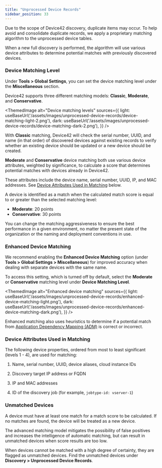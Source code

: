 ```yaml
---
title: "Unprocessed Device Records"
sidebar_position: 33
---
```



Due to the scope of Device42 discovery, duplicate items may occur. To help avoid and consolidate duplicate records, we apply a proprietary matching algorithm to the unprocessed device tables. 

When a new full discovery is performed, the algorithm will use various device attributes to determine potential matches with previously discovered devices.

### Device Matching Level

Under **Tools > Global Settings**, you can set the device matching level under the **Miscellaneous** section. 

Device42 supports three different matching models: **Classic**, **Moderate**, and **Conservative**. 

<ThemedImage
  alt="Device matching levels"
  sources={{
    light: useBaseUrl('/assets/images/unprocessed-device-records/device-matching-light-2.png'),
    dark: useBaseUrl('/assets/images/unprocessed-device-records/device-matching-dark-2.png'),
  }}
/>

With **Classic** matching, Device42 will check the serial number, UUID, and name (in that order) of discovered devices against existing records to verify whether an existing device should be updated or a new device should be created.

**Moderate** and **Conservative** device matching both use various device attributes, weighted by significance, to calculate a score that determines potential matches with devices already in Device42.

These attributes include the device name, serial number, UUID, IP, and MAC addresses. See [Device Attributes Used in Matching](#device-attributes-used-in-matching) below.

A device is identified as a match when the calculated match score is equal to or greater than the selected matching level:

- **Moderate**: 20 points
- **Conservative**: 30 points

You can change the matching aggressiveness to ensure the best performance in a given environment, no matter the present state of the organization or the naming and deployment conventions in use.

### Enhanced Device Matching

We recommend enabling the **Enhanced Device Matching** option (under **Tools > Global Settings > Miscellaneous**) for improved accuracy when dealing with separate devices with the same name.

To access this setting, which is turned off by default, select the **Moderate** or **Conservative** matching level under **Device Matching Level**.

<ThemedImage
  alt="Enhanced device matching"
  sources={{
    light: useBaseUrl('/assets/images/unprocessed-device-records/enhanced-device-matching-light.png'),
    dark: useBaseUrl('/assets/images/unprocessed-device-records/enhanced-device-matching-dark.png'),
  }}
/>

Enhanced matching also uses heuristics to determine if a potential match from [Application Dependency Mapping (ADM)](/apps/enterprise-application-dependency-mapping) is correct or incorrect. 

### Device Attributes Used in Matching

The following device properties, ordered from most to least significant (levels 1 - 4), are used for matching:

1. Name, serial number, UUID, device aliases, cloud instance IDs

2. Discovery target IP address or FQDN

3. IP and MAC addresses

4. ID of the discovery job (for example, `jobtype-id: vserver-1`)

### Unmatched Devices

A device must have at least one match for a match score to be calculated. If no matches are found, the device will be treated as a new device.

The advanced matching model mitigates the possibility of false positives and increases the intelligence of automatic matching, but can result in unmatched devices when score results are too low.  

When devices cannot be matched with a high degree of certainty, they are flagged as unmatched devices. Find the unmatched devices under **Discovery > Unprocessed Device Records**.

